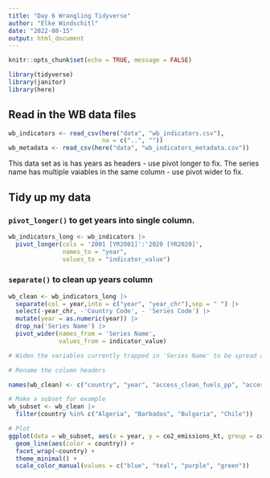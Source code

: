 ```yaml
---
title: "Day 6 Wrangling Tidyverse"
author: "Elke Windschitl"
date: "2022-08-15"
output: html_document
---
```


```r
knitr::opts_chunk$set(echo = TRUE, message = FALSE)

library(tidyverse)
library(janitor)
library(here)
```

## Read in the WB data files

```r
wb_indicators <- read_csv(here("data", "wb_indicators.csv"), 
                          na = c("..", ""))
wb_metadata <- read_csv(here("data", "wb_indicators_metadata.csv"))
```

This data set as is has years as headers - use pivot longer to fix. The series name has multiple vaiables in the same column - use pivot wider to fix.

## Tidy up my data

### `pivot_longer()` to get years into single column.

```r
wb_indicators_long <- wb_indicators |> 
  pivot_longer(cols = '2001 [YR2001]':'2020 [YR2020]',
               names_to = "year", 
               values_to = "indicator_value")
```

### `separate()` to clean up years column

```r
wb_clean <- wb_indicators_long |> 
  separate(col = year,into = c("year", "year_chr"),sep = " ") |> 
  select(-year_chr, -'Country Code', - 'Series Code') |> 
  mutate(year = as.numeric(year)) |> 
  drop_na('Series Name') |> 
  pivot_wider(names_from = 'Series Name', 
              values_from = indicator_value) 

# Widen the variables currently trapped in 'Series Name' to be spread across multiple columns, and get the values that populated the columns from 'indicator_value' (piped above)

# Rename the column headers

names(wb_clean) <- c("country", "year", "access_clean_fuels_pp", "access_electricity_pp", "co2_emissions_kt", "fossil_fuel_cons_pct", "water_stress")

# Make a subset for example
wb_subset <- wb_clean |> 
  filter(country %in% c("Algeria", "Barbados", "Bulgaria", "Chile"))

# Plot
ggplot(data = wb_subset, aes(x = year, y = co2_emissions_kt, group = country))  +
  geom_line(aes(color = country)) +
  facet_wrap(~country) +
  theme_minimal() +
  scale_color_manual(values = c("blue", "teal", "purple", "green"))
```

